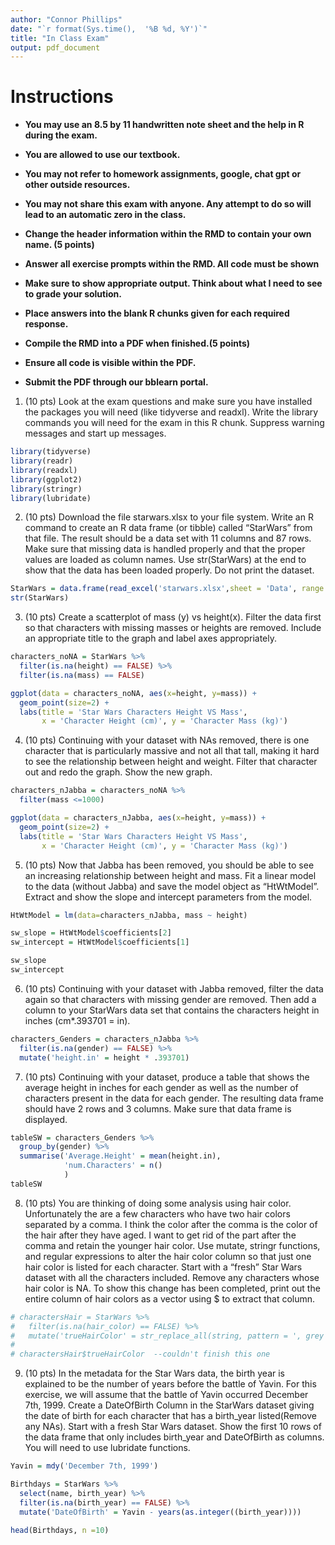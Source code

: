 ---
author: "Connor Phillips"
date: "`r format(Sys.time(),  '%B %d, %Y')`"
title: "In Class Exam"
output: pdf_document
---

# Instructions

* **You may use an 8.5 by 11 handwritten note sheet and the help in R during the exam.**

* **You are allowed to use our textbook.**

* **You may not refer to homework assignments, google, chat gpt or other outside resources.**

* **You may not share this exam with anyone.  Any attempt to do so will lead to an automatic zero in the class.**

* **Change the header information within the RMD to contain your own name. (5 points)**

* **Answer all exercise prompts within the RMD.  All code must be shown**

* **Make sure to show appropriate output.  Think about what I need to see to grade your solution.**

* **Place answers into the blank R chunks given for each required response.**

* **Compile the RMD into a PDF when finished.(5 points)**

* **Ensure all code is visible within the PDF.**

* **Submit the PDF through our bblearn portal.**


1.  (10 pts) Look at the exam questions and make sure you have installed the packages you will need (like tidyverse and readxl). Write the library commands you will need for the exam in this R chunk.  Suppress warning messages and start up messages.

```{r warning=FALSE, message=FALSE}
library(tidyverse)
library(readr)
library(readxl)
library(ggplot2)
library(stringr)
library(lubridate)
```

2.  (10 pts) Download the file starwars.xlsx to your file system.  Write an R command to create an R data frame (or tibble) called "StarWars"  from that file.  The result should be a data set with 11 columns and  87 rows.  Make sure that missing data is handled properly and that the proper values are loaded as column names.  Use str(StarWars) at the end to show that the data has been loaded properly.  Do not print the dataset.
```{r}
StarWars = data.frame(read_excel('starwars.xlsx',sheet = 'Data', range = 'A3:K90'))
str(StarWars)

```

3.  (10 pts) Create a scatterplot of mass (y) vs height(x). Filter the data first so that characters with missing masses or heights are removed.  Include an  appropriate title to the graph and label axes appropriately.

```{r}
characters_noNA = StarWars %>%
  filter(is.na(height) == FALSE) %>%
  filter(is.na(mass) == FALSE)

ggplot(data = characters_noNA, aes(x=height, y=mass)) +
  geom_point(size=2) +
  labs(title = 'Star Wars Characters Height VS Mass',
       x = 'Character Height (cm)', y = 'Character Mass (kg)')

```
4.  (10 pts) Continuing with your dataset with NAs removed, there is one character that is particularly massive and not all that tall, making it hard to see the relationship between height and weight.  Filter that character out and redo the graph.  Show the new graph.

```{r}
characters_nJabba = characters_noNA %>%
  filter(mass <=1000)

ggplot(data = characters_nJabba, aes(x=height, y=mass)) +
  geom_point(size=2) +
  labs(title = 'Star Wars Characters Height VS Mass',
       x = 'Character Height (cm)', y = 'Character Mass (kg)')
```

5.  (10 pts) Now that Jabba has been removed, you should be able to see an increasing relationship between height and mass.  Fit a linear model to the data (without Jabba) and save the model object as "HtWtModel".  Extract and show the slope and intercept parameters from the model.

```{r}
HtWtModel = lm(data=characters_nJabba, mass ~ height)

sw_slope = HtWtModel$coefficients[2]
sw_intercept = HtWtModel$coefficients[1]

sw_slope
sw_intercept
```

6.  (10 pts) Continuing with your dataset with Jabba removed, filter the data again so that characters with missing gender are removed. Then add a column to your StarWars data set that contains the characters height in inches (cm*.393701 = in). 

```{r}
characters_Genders = characters_nJabba %>%
  filter(is.na(gender) == FALSE) %>%
  mutate('height.in' = height * .393701)
```
7.  (10 pts) Continuing with your dataset, produce a table that shows the average height in inches for each gender as well as the number of characters present in the data for each gender. The resulting data frame should have  2 rows and 3 columns.  Make sure that data frame is displayed.

```{r}
tableSW = characters_Genders %>%
  group_by(gender) %>%
  summarise('Average.Height' = mean(height.in),
            'num.Characters' = n()
            )
tableSW
```
8.  (10 pts) You are thinking of doing some analysis using hair color.  Unfortunately the are a few characters who have two hair colors separated by a comma.  I think the color after the comma is the color of the hair after they have aged.  I want to get rid of the part after the comma and retain the younger hair color.  Use mutate, stringr functions, and regular expressions to alter the hair color column so that just one hair color is listed for each character.  Start with a "fresh" Star Wars dataset with all the characters included.  Remove any characters whose hair color is NA.   To show this change has been completed, print out the entire column of hair colors as a vector using $ to extract that column.

```{r}
# charactersHair = StarWars %>%
#   filter(is.na(hair_color) == FALSE) %>%
#   mutate('trueHairColor' = str_replace_all(string, pattern = ', grey' | ', white', replacement=''))
# 
# charactersHair$trueHairColor  --couldn't finish this one
```

9.  (10 pts) In the metadata for the Star Wars data, the birth year is explained to be the number of years before the battle of Yavin.  For this exercise, we will assume that the battle of Yavin occurred December 7th, 1999.  Create a DateOfBirth Column in the StarWars dataset giving the date of birth for each character that has a birth_year listed(Remove any NAs). Start with a fresh Star Wars dataset.  Show the first 10 rows of the data frame that only includes birth_year and DateOfBirth as columns. You will need to use lubridate functions.

```{r}
Yavin = mdy('December 7th, 1999')

Birthdays = StarWars %>%
  select(name, birth_year) %>%
  filter(is.na(birth_year) == FALSE) %>%
  mutate('DateOfBirth' = Yavin - years(as.integer((birth_year))))

head(Birthdays, n =10)



```



